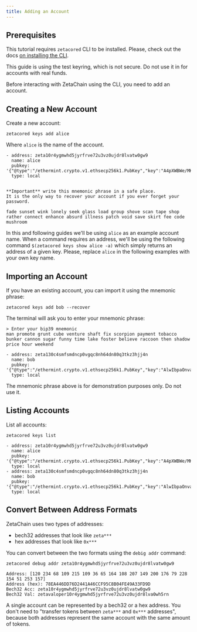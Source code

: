 ```yaml
---
title: Adding an Account
---
```



## Prerequisites

This tutorial requires `zetacored` CLI to be installed. Please, check out the
docs [on installing the CLI](/developers/cli/setup).

<Alert variant="danger">
  This guide is using the test keyring, which is not secure. Do not use it in for accounts with real funds.
</Alert>

Before interacting with ZetaChain using the CLI, you need to add an account.

## Creating a New Account

Create a new account:

```
zetacored keys add alice
```

Where `alice` is the name of the account.

```
- address: zeta10r4ygmwhd5jyrfrve72u3vz0ujdr8lvatw0gw9
  name: alice
  pubkey: '{"@type":"/ethermint.crypto.v1.ethsecp256k1.PubKey","key":"A4pXWBWe/MK8gRhBCuOgeVZu33IaMX08TYTznbHiUg5R"}'
  type: local


**Important** write this mnemonic phrase in a safe place.
It is the only way to recover your account if you ever forget your password.

fade sunset wink lonely seek glass load group shove scan tape shop rather connect enhance absurd illness patch void save skirt fee code mushroom
```

In this and following guides we'll be using `alice` as an example account name.
When a command requires an address, we'll be using the following command
`$(zetacored keys show alice -a)` which simply returns an address of a given
key. Please, replace `alice` in the following examples with your own key name.

## Importing an Account

If you have an existing account, you can import it using the mnemonic phrase:

```
zetacored keys add bob --recover
```

The terminal will ask you to enter your mnemonic phrase:

```
> Enter your bip39 mnemonic
man promote grunt cube venture shaft fix scorpion payment tobacco bunker cannon sugar funny time lake foster believe raccoon then shadow price hour weekend

- address: zeta130c4smfsmdncp0vgqc8nh64dn80q3tkz3hjj4n
  name: bob
  pubkey: '{"@type":"/ethermint.crypto.v1.ethsecp256k1.PubKey","key":"AlwIbpaOnvauaiRXTGZgyzRBqexCUUvwzACG+j4KzceW"}'
  type: local
```

The mnemonic phrase above is for demonstration purposes only. Do not use it.

## Listing Accounts

List all accounts:

```
zetacored keys list
```

```
- address: zeta10r4ygmwhd5jyrfrve72u3vz0ujdr8lvatw0gw9
  name: alice
  pubkey: '{"@type":"/ethermint.crypto.v1.ethsecp256k1.PubKey","key":"A4pXWBWe/MK8gRhBCuOgeVZu33IaMX08TYTznbHiUg5R"}'
  type: local
- address: zeta130c4smfsmdncp0vgqc8nh64dn80q3tkz3hjj4n
  name: bob
  pubkey: '{"@type":"/ethermint.crypto.v1.ethsecp256k1.PubKey","key":"AlwIbpaOnvauaiRXTGZgyzRBqexCUUvwzACG+j4KzceW"}'
  type: local
```

## Convert Between Address Formats

ZetaChain uses two types of addresses:

- bech32 addresses that look like `zeta***`
- hex addresses that look like `0x***`

You can convert between the two formats using the `debig addr` command:

```
zetacored debug addr zeta10r4ygmwhd5jyrfrve72u3vz0ujdr8lvatw0gw9
```

```
Address: [120 234 68 109 215 109 36 65 164 108 207 149 200 176 79 228 154 51 253 157]
Address (hex): 78EA446DD76D2441A46CCF95C8B04FE49A33FD9D
Bech32 Acc: zeta10r4ygmwhd5jyrfrve72u3vz0ujdr8lvatw0gw9
Bech32 Val: zetavaloper10r4ygmwhd5jyrfrve72u3vz0ujdr8lva0wh5rn
```

A single account can be represented by a bech32 or a hex address. You don't need
to "transfer tokens between `zeta***` and `0x***` addresses", because both
addresses represent the same account with the same amount of tokens.
